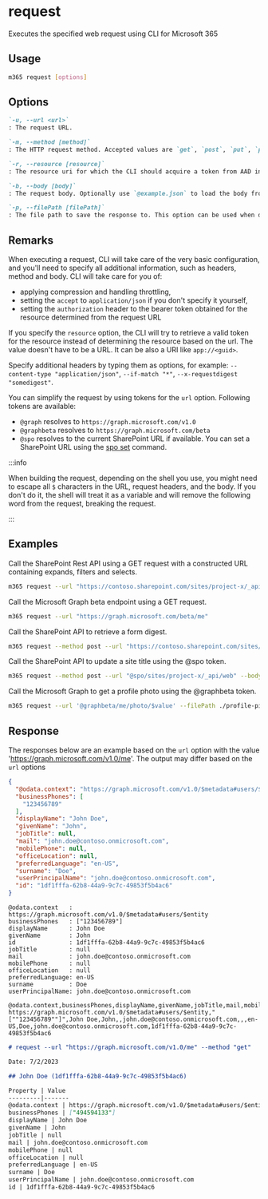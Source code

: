 
# request

Executes the specified web request using CLI for Microsoft 365

## Usage

```sh
m365 request [options]
```

## Options

```md defintion-list
`-u, --url <url>`
: The request URL.

`-m, --method [method]`
: The HTTP request method. Accepted values are `get`, `post`, `put`, `patch`, `delete`, `head`, `options`. The default value is `get`.

`-r, --resource [resource]`
: The resource uri for which the CLI should acquire a token from AAD in order to access the service.

`-b, --body [body]`
: The request body. Optionally use `@example.json` to load the body from a file.

`-p, --filePath [filePath]`
: The file path to save the response to. This option can be used when downloading files.
```

<Global />

## Remarks

When executing a request, CLI will take care of the very basic configuration, and you'll need to specify all additional information, such as headers, method and body. CLI will take care for you of:

- applying compression and handling throttling,
- setting the `accept` to `application/json` if you don't specify it yourself,
- setting the `authorization` header to the bearer token obtained for the resource determined from the request URL

If you specify the `resource` option, the CLI will try to retrieve a valid token for the resource instead of determining the resource based on the url. The value doesn't have to be a URL. It can be also a URI like `app://<guid>`.

Specify additional headers by typing them as options, for example: `--content-type "application/json"`, `--if-match "*"`, `--x-requestdigest "somedigest"`.

You can simplify the request by using tokens for the `url` option. Following tokens are available:

- `@graph` resolves to `https://graph.microsoft.com/v1.0`
- `@graphbeta` resolves to `https://graph.microsoft.com/beta`
- `@spo` resolves to the current SharePoint URL if available. You can set a SharePoint URL using the [spo set](./spo/spo-set.mdx) command.

:::info

When building the request, depending on the shell you use, you might need to escape all `$` characters in the URL, request headers, and the body. If you don't do it, the shell will treat it as a variable and will remove the following word from the request, breaking the request.

:::

## Examples

Call the SharePoint Rest API using a GET request with a constructed URL containing expands, filters and selects.

```sh
m365 request --url "https://contoso.sharepoint.com/sites/project-x/_api/web/siteusers?\$filter=IsShareByEmailGuestUser eq true&\$expand=Groups&\$select=Title,LoginName,Email,Groups/LoginName" --accept "application/json;odata=nometadata"
```

Call the Microsoft Graph beta endpoint using a GET request.

```sh
m365 request --url "https://graph.microsoft.com/beta/me"
```

Call the SharePoint API to retrieve a form digest.

```sh
m365 request --method post --url "https://contoso.sharepoint.com/sites/project-x/_api/contextinfo"
```

Call the SharePoint API to update a site title using the @spo token.

```sh
m365 request --method post --url "@spo/sites/project-x/_api/web" --body '{ "Title": "New title" }' --content-type "application/json" --x-http-method "PATCH"
```

Call the Microsoft Graph to get a profile photo using the @graphbeta token.

```sh
m365 request --url '@graphbeta/me/photo/$value' --filePath ./profile-pic.jpg
```

## Response

The responses below are an example based on the `url` option with the value 'https://graph.microsoft.com/v1.0/me'. The output may differ based on the `url` options

<Tabs>
  <TabItem value="JSON">

  ```json
  {
    "@odata.context": "https://graph.microsoft.com/v1.0/$metadata#users/$entity",
    "businessPhones": [
      "123456789"
    ],
    "displayName": "John Doe",
    "givenName": "John",
    "jobTitle": null,
    "mail": "john.doe@contoso.onmicrosoft.com",
    "mobilePhone": null,
    "officeLocation": null,
    "preferredLanguage": "en-US",
    "surname": "Doe",
    "userPrincipalName": "john.doe@contoso.onmicrosoft.com",
    "id": "1df1fffa-62b8-44a9-9c7c-49853f5b4ac6"
  }
  ```

  </TabItem>
  <TabItem value="Text">

  ```text
  @odata.context   : https://graph.microsoft.com/v1.0/$metadata#users/$entity
  businessPhones   : ["123456789"]
  displayName      : John Doe
  givenName        : John
  id               : 1df1fffa-62b8-44a9-9c7c-49853f5b4ac6
  jobTitle         : null
  mail             : john.doe@contoso.onmicrosoft.com
  mobilePhone      : null
  officeLocation   : null
  preferredLanguage: en-US
  surname          : Doe
  userPrincipalName: john.doe@contoso.onmicrosoft.com
  ```

  </TabItem>
  <TabItem value="CSV">

  ```csv
  @odata.context,businessPhones,displayName,givenName,jobTitle,mail,mobilePhone,officeLocation,preferredLanguage,surname,userPrincipalName,id
  https://graph.microsoft.com/v1.0/$metadata#users/$entity,"[""123456789""]",John Doe,John,,john.doe@contoso.onmicrosoft.com,,,en-US,Doe,john.doe@contoso.onmicrosoft.com,1df1fffa-62b8-44a9-9c7c-49853f5b4ac6
  ```

  </TabItem>
  <TabItem value="Markdown">

  ```md
  # request --url "https://graph.microsoft.com/v1.0/me" --method "get"

  Date: 7/2/2023

  ## John Doe (1df1fffa-62b8-44a9-9c7c-49853f5b4ac6)

  Property | Value
  ---------|-------
  @odata.context | https://graph.microsoft.com/v1.0/$metadata#users/$entity
  businessPhones | ["494594133"]
  displayName | John Doe
  givenName | John
  jobTitle | null
  mail | john.doe@contoso.onmicrosoft.com
  mobilePhone | null
  officeLocation | null
  preferredLanguage | en-US
  surname | Doe
  userPrincipalName | john.doe@contoso.onmicrosoft.com
  id | 1df1fffa-62b8-44a9-9c7c-49853f5b4ac6
  ```

  </TabItem>
</Tabs>

